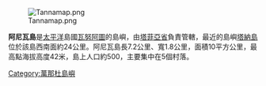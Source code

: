 {{unreferenced|time=2012-01-28T03:53:36+00:00}}
{{expand|time=2012-01-28T03:52:27+00:00}}
[[Image:Tannamap.png|thumb]]

'''阿尼瓦島'''是[[太平洋|太平洋]]島國[[瓦努阿圖|瓦努阿圖]]的島嶼，由[[塔菲亞省|塔菲亞省]]負責管轄，最近的島嶼[[塔納島|塔納島]]位於該島西南面約24公里。阿尼瓦島長7.2公里、寬1.8公里，面積10平方公里，最高點海拔高度42米，島上人口約500，主要集中在5個村落。

{{coord|19.254|S|169.600|E|region:VU_type:isle_source:dewiki|display=title}}

{{Vanuatu-geo-stub}}
[[Category:萬那杜島嶼|Category:萬那杜島嶼]]